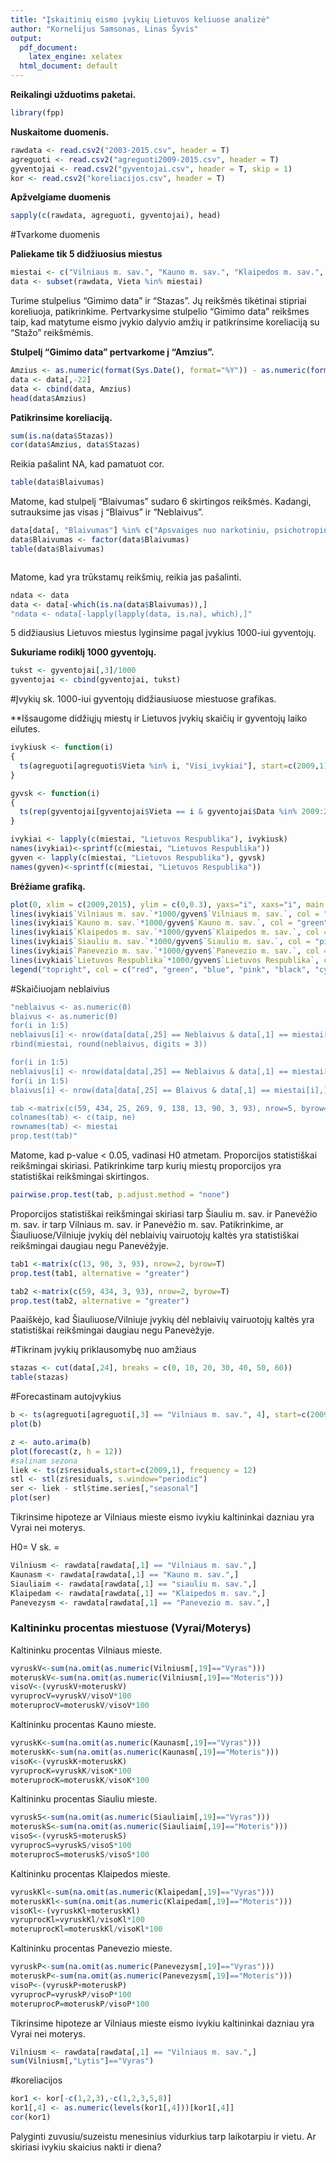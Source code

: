 ```yaml
---
title: "Įskaitinių eismo įvykių Lietuvos keliuose analizė"
author: "Kornelijus Samsonas, Linas Šyvis"
output:
  pdf_document:
    latex_engine: xelatex
  html_document: default
---
```


**Reikalingi užduotims paketai.**
```r
library(fpp)
```


**Nuskaitome duomenis.**
```r
rawdata <- read.csv2("2003-2015.csv", header = T)
agreguoti <- read.csv2("agreguoti2009-2015.csv", header = T)
gyventojai <- read.csv2("gyventojai.csv", header = T, skip = 1)
kor <- read.csv2("koreliacijos.csv", header = T)
```

**Apžvelgiame duomenis**
```r
sapply(c(rawdata, agreguoti, gyventojai), head)
```

#Tvarkome duomenis

**Paliekame tik 5 didžiuosius miestus**
```r
miestai <- c("Vilniaus m. sav.", "Kauno m. sav.", "Klaipedos m. sav.", "Siauliu m. sav.", "Panevezio m. sav.")
data <- subset(rawdata, Vieta %in% miestai)
```

Turime stulpelius "Gimimo data" ir "Stazas". Jų reikšmės tikėtinai stipriai koreliuoja, patikrinkime. Pertvarkysime stulpelio "Gimimo data" reikšmes taip, kad matytume eismo įvykio dalyvio amžių ir patikrinsime koreliaciją su "Stažo" reikšmėmis.

**Stulpelį "Gimimo data" pertvarkome į "Amzius".**
```r
Amzius <- as.numeric(format(Sys.Date(), format="%Y")) - as.numeric(format(as.Date(data$Gimimo_data, format="%Y"), format = "%Y"))
data <- data[,-22]
data <- cbind(data, Amzius)
head(data$Amzius)
```

**Patikrinsime koreliaciją.**
```r
sum(is.na(data$Stazas))
cor(data$Amzius, data$Stazas)
```
Reikia pašalint NA, kad pamatuot cor.

```r
table(data$Blaivumas)
```

Matome, kad stulpelį "Blaivumas" sudaro 6 skirtingos reikšmės. Kadangi, sutrauksime jas visas į "Blaivus" ir "Neblaivus".
```r
data[data[, "Blaivumas"] %in% c("Apsvaiges nuo narkotiniu, psichotropiniu ar kitu psichika veikianciu medziagu", "Atsisake buti patikrintas"), "Blaivumas"] <- "Neblaivus"
data$Blaivumas <- factor(data$Blaivumas)
table(data$Blaivumas)
```

```r

```

Matome, kad yra trūkstamų reikšmių, reikia jas pašalinti.
```r
ndata <- data
data <- data[-which(is.na(data$Blaivumas)),]
"ndata <- ndata[-lapply(lapply(data, is.na), which),]"
```

5 didžiausius Lietuvos miestus lyginsime pagal įvykius 1000-iui gyventojų.

**Sukuriame rodiklį 1000 gyventojų.**
```r
tukst <- gyventojai[,3]/1000
gyventojai <- cbind(gyventojai, tukst)
```

#Įvykių sk. 1000-iui gyventojų didžiausiuose miestuose grafikas.

**Išsaugome didžiųjų miestų ir Lietuvos įvykių skaičių ir gyventojų laiko eilutes.
```r
ivykiusk <- function(i)
{
  ts(agreguoti[agreguoti$Vieta %in% i, "Visi_ivykiai"], start=c(2009,1), frequency = 12)
}

gyvsk <- function(i)
{
  ts(rep(gyventojai[gyventojai$Vieta == i & gyventojai$Data %in% 2009:2015, "Visi"], each = 12), start = c(2009,1), frequency = 12)
}

ivykiai <- lapply(c(miestai, "Lietuvos Respublika"), ivykiusk)
names(ivykiai)<-sprintf(c(miestai, "Lietuvos Respublika"))
gyven <- lapply(c(miestai, "Lietuvos Respublika"), gyvsk)
names(gyven)<-sprintf(c(miestai, "Lietuvos Respublika"))
```

**Brėžiame grafiką.**
```r
plot(0, xlim = c(2009,2015), ylim = c(0,0.3), yaxs="i", xaxs="i", main = "Įvykių skaičius 1000-iui gyventojų")
lines(ivykiai$`Vilniaus m. sav.`*1000/gyven$`Vilniaus m. sav.`, col = "red", lwd = 2)
lines(ivykiai$`Kauno m. sav.`*1000/gyven$`Kauno m. sav.`, col = "green", lwd = 2)
lines(ivykiai$`Klaipedos m. sav.`*1000/gyven$`Klaipedos m. sav.`, col = "blue", lwd = 2)
lines(ivykiai$`Siauliu m. sav.`*1000/gyven$`Siauliu m. sav.`, col = "pink", lwd = 2)
lines(ivykiai$`Panevezio m. sav.`*1000/gyven$`Panevezio m. sav.`, col = "black", lwd = 2)
lines(ivykiai$`Lietuvos Respublika`*1000/gyven$`Lietuvos Respublika`, col = "cyan", lwd = 2)
legend("topright", col = c("red", "green", "blue", "pink", "black", "cyan"), lty = 1, lwd = 2, legend = c("Vilnius", "Kaunas", "Klaipėda", "Šiauliai", "Panevėžys", "Lietuva"), cex = 0.45)
```


#Skaičiuojam neblaivius
```r
"neblaivus <- as.numeric(0)
blaivus <- as.numeric(0)
for(i in 1:5)
neblaivus[i] <- nrow(data[data[,25] == Neblaivus & data[,1] == miestai[i],]) / gyventojai[gyventojai[,1] == 2015 & gyventojai[,2] == miestai[i], 6]
rbind(miestai, round(neblaivus, digits = 3))

for(i in 1:5)
neblaivus[i] <- nrow(data[data[,25] == Neblaivus & data[,1] == miestai[i],])
for(i in 1:5)
blaivus[i] <- nrow(data[data[,25] == Blaivus & data[,1] == miestai[i],])

tab <-matrix(c(59, 434, 25, 269, 9, 138, 13, 90, 3, 93), nrow=5, byrow=T)
colnames(tab) <- c(taip, ne)
rownames(tab) <- miestai
prop.test(tab)"
```

Matome, kad p-value < 0.05, vadinasi H0 atmetam. Proporcijos statistiškai reikšmingai skiriasi. Patikrinkime tarp kurių miestų proporcijos yra statistiškai reikšmingai skirtingos.

```r
pairwise.prop.test(tab, p.adjust.method = "none")
```

Proporcijos statistiškai reikšmingai skiriasi tarp Šiauliu m. sav. ir Panevėžio m. sav. ir tarp Vilniaus m. sav. ir Panevėžio m. sav.
Patikrinkime, ar Šiauliuose/Vilniuje įvykių dėl neblaivių vairuotojų kaltės yra statistiškai reikšmingai daugiau negu Panevėžyje.

```r
tab1 <-matrix(c(13, 90, 3, 93), nrow=2, byrow=T)
prop.test(tab1, alternative = "greater")

tab2 <-matrix(c(59, 434, 3, 93), nrow=2, byrow=T)
prop.test(tab2, alternative = "greater")
```

Paaiškėjo, kad Šiauliuose/Vilniuje įvykių dėl neblaivių vairuotojų kaltės yra statistiškai reikšmingai daugiau negu Panevėžyje.


#Tikrinam įvykių priklausomybę nuo amžiaus
```r
stazas <- cut(data[,24], breaks = c(0, 10, 20, 30, 40, 50, 60))
table(stazas)
```


#Forecastinam autoįvykius
```r
b <- ts(agreguoti[agreguoti[,3] == "Vilniaus m. sav.", 4], start=c(2009,1), frequency = 12)
plot(b)
```

```r
z <- auto.arima(b)
plot(forecast(z, h = 12))
#salinam sezona
liek <- ts(z$residuals,start=c(2009,1), frequency = 12)
stl <- stl(z$residuals, s.window="periodic")
ser <- liek - stl$time.series[,"seasonal"]
plot(ser)
```


Tikrinsime hipoteze ar Vilniaus mieste eismo ivykiu kaltininkai dazniau yra Vyrai nei moterys.

H0= V sk. = 

```r
Vilniusm <- rawdata[rawdata[,1] == "Vilniaus m. sav.",]
Kaunasm <- rawdata[rawdata[,1] == "Kauno m. sav.",]
Siauliaim <- rawdata[rawdata[,1] == "siauliu m. sav.",]
Klaipedam <- rawdata[rawdata[,1] == "Klaipedos m. sav.",]
Panevezysm <- rawdata[rawdata[,1] == "Panevezio m. sav.",]

```


### Kaltininku procentas miestuose (Vyrai/Moterys)

Kaltininku procentas Vilniaus mieste.

```r
vyruskV<-sum(na.omit(as.numeric(Vilniusm[,19]=="Vyras")))
moteruskV<-sum(na.omit(as.numeric(Vilniusm[,19]=="Moteris")))
visoV<-(vyruskV+moteruskV)
vyruprocV=vyruskV/visoV*100
moteruprocV=moteruskV/visoV*100
```

Kaltininku procentas Kauno mieste.

```r
vyruskK<-sum(na.omit(as.numeric(Kaunasm[,19]=="Vyras")))
moteruskK<-sum(na.omit(as.numeric(Kaunasm[,19]=="Moteris")))
visoK<-(vyruskK+moteruskK)
vyruprocK=vyruskK/visoK*100
moteruprocK=moteruskK/visoK*100
```

Kaltininku procentas Siauliu mieste.

```r
vyruskS<-sum(na.omit(as.numeric(Siauliaim[,19]=="Vyras")))
moteruskS<-sum(na.omit(as.numeric(Siauliaim[,19]=="Moteris")))
visoS<-(vyruskS+moteruskS)
vyruprocS=vyruskS/visoS*100
moteruprocS=moteruskS/visoS*100
```


Kaltininku procentas Klaipedos mieste.

```r
vyruskKl<-sum(na.omit(as.numeric(Klaipedam[,19]=="Vyras")))
moteruskKl<-sum(na.omit(as.numeric(Klaipedam[,19]=="Moteris")))
visoKl<-(vyruskKl+moteruskKl)
vyruprocKl=vyruskKl/visoKl*100
moteruprocKl=moteruskKl/visoKl*100
```

Kaltininku procentas Panevezio mieste.

```r
vyruskP<-sum(na.omit(as.numeric(Panevezysm[,19]=="Vyras")))
moteruskP<-sum(na.omit(as.numeric(Panevezysm[,19]=="Moteris")))
visoP<-(vyruskP+moteruskP)
vyruprocP=vyruskP/visoP*100
moteruprocP=moteruskP/visoP*100
```



Tikrinsime hipoteze ar Vilniaus mieste eismo ivykiu kaltininkai dazniau yra Vyrai nei moterys.

```r
Vilniusm <- rawdata[rawdata[,1] == "Vilniaus m. sav.",]
sum(Vilniusm[,"Lytis"]=="Vyras")
```

#koreliacijos
```r

kor1 <- kor[-c(1,2,3),-c(1,2,3,5,8)]
kor1[,4] <- as.numeric(levels(kor1[,4]))[kor1[,4]]
cor(kor1)
```


Palyginti zuvusiu/suzeistu menesinius vidurkius tarp laikotarpiu ir vietu.
Ar skiriasi ivykiu skaicius nakti ir diena?

